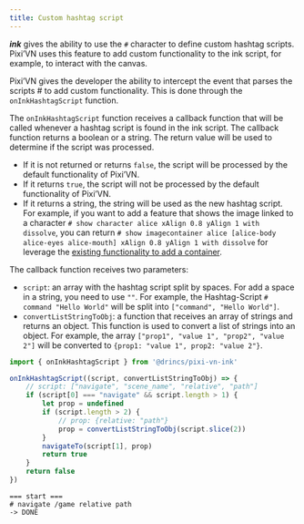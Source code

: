 ```yaml
---
title: Custom hashtag script
---
```


**_ink_** gives the ability to use the `#` character to define custom hashtag scripts. Pixi’VN uses this feature to add custom functionality to the ink script, for example, to interact with the canvas.

Pixi’VN gives the developer the ability to intercept the event that parses the scripts # to add custom functionality. This is done through the `onInkHashtagScript` function.

The `onInkHashtagScript` function receives a callback function that will be called whenever a hashtag script is found in the ink script. The callback function returns a boolean or a string. The return value will be used to determine if the script was processed.

- If it is not returned or returns `false`, the script will be processed by the default functionality of Pixi’VN.
- If it returns `true`, the script will not be processed by the default functionality of Pixi’VN.
- If it returns a string, the string will be used as the new hashtag script. For example, if you want to add a feature that shows the image linked to a character `# show character alice xAlign 0.8 yAlign 1 with dissolve`, you can return `# show imagecontainer alice [alice-body alice-eyes alice-mouth] xAlign 0.8 yAlign 1 with dissolve` for leverage the [existing functionality to add a container](/ink/ink-canvas#show-a-image-container-in-ink).

The callback function receives two parameters:

- `script`: an array with the hashtag script split by spaces. For add a space in a string, you need to use `""`. For example, the Hashtag-Script `# command "Hello World"` will be split into `["command", "Hello World"]`.
- `convertListStringToObj`: a function that receives an array of strings and returns an object. This function is used to convert a list of strings into an object. For example, the array `["prop1", "value 1", "prop2", "value 2"]` will be converted to `{prop1: "value 1", prop2: "value 2"}`.

```ts tab="main.ts"
import { onInkHashtagScript } from '@drincs/pixi-vn-ink'

onInkHashtagScript((script, convertListStringToObj) => {
    // script: ["navigate", "scene_name", "relative", "path"]
    if (script[0] === "navigate" && script.length > 1) {
        let prop = undefined
        if (script.length > 2) {
            // prop: {relative: "path"}
            prop = convertListStringToObj(script.slice(2))
        }
        navigateTo(script[1], prop)
        return true
    }
    return false
})
```

```ink tab="ink/start.ink"
=== start ===
# navigate /game relative path
-> DONE
```

